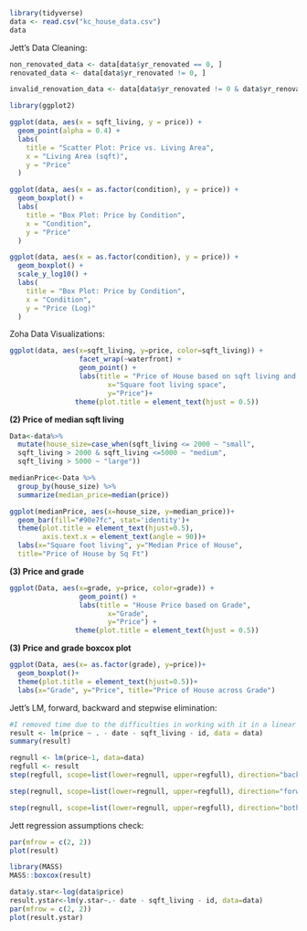 ```r
library(tidyverse)
data <- read.csv("kc_house_data.csv")
data
```
Jett's Data Cleaning:
```r
non_renovated_data <- data[data$yr_renovated == 0, ]
renovated_data <- data[data$yr_renovated != 0, ]
```

```r
invalid_renovation_data <- data[data$yr_renovated != 0 & data$yr_renovated < data$yr_built, ]
```

```r
library(ggplot2)

ggplot(data, aes(x = sqft_living, y = price)) +
  geom_point(alpha = 0.4) +
  labs(
    title = "Scatter Plot: Price vs. Living Area",
    x = "Living Area (sqft)",
    y = "Price"
  )
```
```r
ggplot(data, aes(x = as.factor(condition), y = price)) +
  geom_boxplot() +
  labs(
    title = "Box Plot: Price by Condition",
    x = "Condition",
    y = "Price"
  )
```

```r
ggplot(data, aes(x = as.factor(condition), y = price)) +
  geom_boxplot() +
  scale_y_log10() +
  labs(
    title = "Box Plot: Price by Condition",
    x = "Condition",
    y = "Price (Log)"
  )
```

Zoha Data Visualizations:
```r
ggplot(data, aes(x=sqft_living, y=price, color=sqft_living)) +
                 facet_wrap(~waterfront) +
                 geom_point() + 
                 labs(title = "Price of House based on sqft living and waterfront view",
                        x="Square foot living space",
                        y="Price")+ 
                theme(plot.title = element_text(hjust = 0.5))
```
**(2) Price of median sqft living **
```r
Data<-data%>%
  mutate(house_size=case_when(sqft_living <= 2000 ~ "small",
  sqft_living > 2000 & sqft_living <=5000 ~ "medium",
  sqft_living > 5000 ~ "large"))

medianPrice<-Data %>% 
  group_by(house_size) %>% 
  summarize(median_price=median(price)) 

ggplot(medianPrice, aes(x=house_size, y=median_price))+
  geom_bar(fill="#90e7fc", stat='identity')+
  theme(plot.title = element_text(hjust=0.5),
        axis.text.x = element_text(angle = 90))+
  labs(x="Square foot living", y="Median Price of House",
  title="Price of House by Sq Ft")
```

**(3) Price and grade **

```r
ggplot(Data, aes(x=grade, y=price, color=grade)) +
                 geom_point() + 
                 labs(title = "House Price based on Grade",
                        x="Grade",
                        y="Price") + 
                theme(plot.title = element_text(hjust = 0.5))
```
**(3) Price and grade boxcox plot**

```r
ggplot(Data, aes(x= as.factor(grade), y=price))+ 
  geom_boxplot()+
  theme(plot.title = element_text(hjust=0.5))+
  labs(x="Grade", y="Price", title="Price of House across Grade")
```
Jett's LM, forward, backward and stepwise elimination:
```r
#I removed time due to the difficulties in working with it in a linear regression model, and I took out sqft living as it is just the sum of sqft above and sqft basement and is therefore redundant
result <- lm(price ~ . - date - sqft_living - id, data = data)
summary(result)
```
```r
regnull <- lm(price~1, data=data)
regfull <- result
step(regfull, scope=list(lower=regnull, upper=regfull), direction="backward")
```
```r
step(regnull, scope=list(lower=regnull, upper=regfull), direction="forward")
```
```r
step(regnull, scope=list(lower=regnull, upper=regfull), direction="both")
```
Jett regression assumptions check:
```r
par(mfrow = c(2, 2))
plot(result)
```
```r
library(MASS)
MASS::boxcox(result)
```
```r
data$y.star<-log(data$price)
result.ystar<-lm(y.star~.- date - sqft_living - id, data=data)
par(mfrow = c(2, 2))
plot(result.ystar)
```

